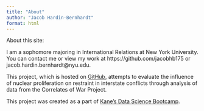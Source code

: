 ```yaml
---
title: "About"
author: "Jacob Hardin-Bernhardt"
format: html
---
```


About this site:


I am a sophomore majoring in International Relations at New York University. You can contact me or view my work at https://github.com/jacobhb175 or jacob.hardin.bernhardt@nyu.edu.

This project, which is hosted on [GitHub](https://github.com/jacobhb175/nuclear-correlates), attempts to evaluate the influence of nuclear proliferation on restraint in interstate conflicts through analysis of data from the Correlates of War Project.

This project was created as a part of [Kane’s Data Science Bootcamp](https://bootcamp.davidkane.info/).